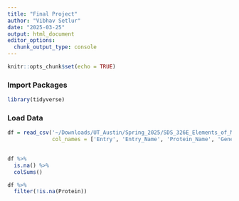 ```yaml
---
title: "Final Project"
author: "Vibhav Setlur"
date: "2025-03-25"
output: html_document
editor_options: 
  chunk_output_type: console
---
```


```r
knitr::opts_chunk$set(echo = TRUE)
```

### Import Packages

```r
library(tidyverse)
```

### Load Data

```r
df = read_csv('~/Downloads/UT_Austin/Spring_2025/SDS_326E_Elements_of_Machine_Learning/Final_Project/Data/Protein_Family_Dataset.csv',
              col_names = ['Entry', 'Entry_Name', 'Protein_Name', 'Genes', 'Length', 'Sequence', 'Location', 'Mass', ])
       
```

```r
df %>% 
  is.na() %>% 
  colSums()
```

```r
df %>% 
  filter(!is.na(Protein))
```
